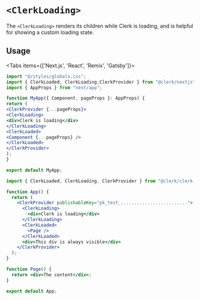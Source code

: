 
# `<ClerkLoading>`

The `<ClerkLoading>` renders its children while Clerk is loading, and is helpful for showing a custom loading state.

## Usage

<Tabs items={['Next.js', 'React', 'Remix', 'Gatsby']}>
<Tab>
```jsx copy filename="pages/_app.tsx"
import "@/styles/globals.css";
import { ClerkLoaded, ClerkLoading,ClerkProvider } from "@clerk/nextjs";
import { AppProps } from "next/app";

function MyApp({ Component, pageProps }: AppProps) {
return (
<ClerkProvider {...pageProps}>
<ClerkLoading>
<div>Clerk is loading</div>
</ClerkLoading>
<ClerkLoaded>
<Component {...pageProps} />
</ClerkLoaded>
</ClerkProvider>
);
}

export default MyApp;
```
</Tab>
<Tab>

```jsx copy filename="app.tsx"
import { ClerkLoaded, ClerkLoading, ClerkProvider } from "@clerk/clerk-react";

function App() {
  return (
    <ClerkProvider publishableKey="pk_test_.........................">
      <ClerkLoading>
        <div>Clerk is loading</div>
      </ClerkLoading>
      <ClerkLoaded>
        <Page />
      </ClerkLoaded>
      <div>This div is always visible</div>
    </ClerkProvider>
  );
}

function Page() {
  return <div>The content</div>;
}

export default App;
```

</Tab>
</Tabs>
